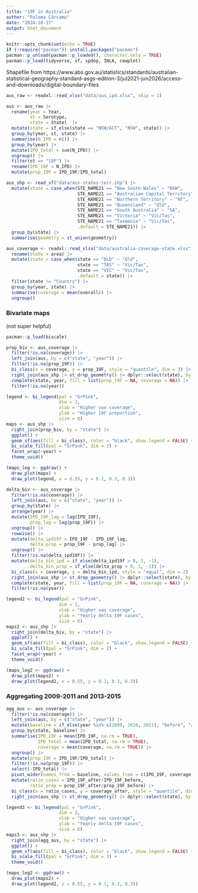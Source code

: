 ```yaml
---
title: "19F in Australia"
author: "Paloma Cárcamo"
date: "2024-10-17"
output: html_document
---
```


```r
knitr::opts_chunk$set(echo = TRUE)
if (!require("pacman")) install.packages("pacman")
pacman::p_unload(pacman::p_loaded(), character.only = TRUE)
pacman::p_load(tidyverse, sf, spdep, INLA, cowplot)
```

Shapefile from https://www.abs.gov.au/statistics/standards/australian-statistical-geography-standard-asgs-edition-3/jul2021-jun2026/access-and-downloads/digital-boundary-files

```r
aus_raw <- readxl::read_xlsx("data/aus_ipd.xlsx", skip = 1)

aus <- aus_raw |> 
  rename(year = Year,
         st = Serotype,
         state = State)  |> 
  mutate(state = if_else(state == "NSW/ACT", "NSW", state)) |> 
  group_by(year, st, state) |> 
  summarise(N_IPD = n()) |> 
  group_by(year) |> 
  mutate(IPD_total = sum(N_IPD)) |> 
  ungroup() |> 
  filter(st == "19F") |> 
  rename(IPD_19F = N_IPD) |> 
  mutate(prop_19F = IPD_19F/IPD_total)

aus_shp <- read_sf("data/aus-states-terr.shp") |> 
  mutate(state = case_when(STE_NAME21 == "New South Wales" ~ "NSW",
                           STE_NAME21 == "Australian Capital Territory" ~ "NSW",
                           STE_NAME21 == "Northern Territory" ~ "NT",
                           STE_NAME21 == "Queensland" ~ "Qld",
                           STE_NAME21 == "South Australia" ~ "SA",
                           STE_NAME21 == "Victoria" ~ "Vic/Tas",
                           STE_NAME21 == "Tasmania" ~ "Vic/Tas",
                           .default = STE_NAME21)) |> 
  group_by(state) |> 
  summarise(geometry = st_union(geometry))

aus_coverage <- readxl::read_xlsx("data/australia-coverage-state.xlsx") |> 
  rename(state = area) |> 
  mutate(state = case_when(state == "QLD" ~ "Qld",
                           state == "TAS" ~ "Vic/Tas",
                           state == "VIC" ~ "Vic/Tas",
                           .default = state)) |> 
  filter(state != "Country") |> 
  group_by(year, state) |> 
  summarise(coverage = mean(overall)) |> 
  ungroup()
```

### Bivariate maps

(not super helpful)

```r
pacman::p_load(biscale)

prop_biv <- aus_coverage |> 
  filter(!is.na(coverage)) |> 
  left_join(aus, by = c("state", "year")) |> 
  filter(!is.na(prop_19F)) |> 
  bi_class(x = coverage, y = prop_19F, style = "quantile", dim = 3) |> 
  right_join(aus_shp |> st_drop_geometry() |> dplyr::select(state), by = "state") |> 
  complete(state, year, fill = list(prop_19F = NA, coverage = NA)) |> 
  filter(!is.na(year))

legend <- bi_legend(pal = "GrPink",
                    dim = 3,
                    xlab = "Higher vax coverage",
                    ylab = "Higher 19F proportion",
                    size = 8)
maps <- aus_shp |> 
  right_join(prop_biv, by = "state") |> 
  ggplot() +
  geom_sf(aes(fill = bi_class), color = "black", show.legend = FALSE) +
  bi_scale_fill(pal = "GrPink", dim = 3) +
  facet_wrap(~year) +
  theme_void()

(maps_leg <- ggdraw() +
  draw_plot(maps) +
  draw_plot(legend, x = 0.55, y = 0.1, 0.3, 0.3))
```

```r
delta_biv <- aus_coverage |> 
  filter(!is.na(coverage)) |> 
  left_join(aus, by = c("state", "year")) |> 
  group_by(state) |> 
  arrange(year) |> 
  mutate(IPD_19F_lag = lag(IPD_19F),
         prop_lag = lag(prop_19F)) |> 
  ungroup() |> 
  rowwise() |> 
  mutate(delta_ipd19f = IPD_19F - IPD_19F_lag,
         delta_prop = prop_19F - prop_lag) |> 
  ungroup() |> 
  filter(!is.na(delta_ipd19f)) |> 
  mutate(delta_bin_ipd = if_else(delta_ipd19f > 0, 1, -1),
         delta_bin_prop = if_else(delta_prop > 0, 1, -1)) |> 
  bi_class(x = coverage, y = delta_bin_ipd, style = "equal", dim = 2) |> 
  right_join(aus_shp |> st_drop_geometry() |> dplyr::select(state), by = "state") |> 
  complete(state, year, fill = list(prop_19F = NA, coverage = NA)) |> 
  filter(!is.na(year))

legend2 <- bi_legend(pal = "GrPink",
                    dim = 2,
                    xlab = "Higher vax coverage",
                    ylab = "Yearly delta 19F cases",
                    size = 6)
maps2 <- aus_shp |> 
  right_join(delta_biv, by = "state") |> 
  ggplot() +
  geom_sf(aes(fill = bi_class), color = "black", show.legend = FALSE) +
  bi_scale_fill(pal = "GrPink", dim = 2) +
  facet_wrap(~year) +
  theme_void()

(maps_leg2 <- ggdraw() +
  draw_plot(maps2) +
  draw_plot(legend2, x = 0.55, y = 0.1, 0.3, 0.3))
```

### Aggregating 2009-2011 and 2013-2015

```r
agg_aus <- aus_coverage |> 
  filter(!is.na(coverage)) |> 
  left_join(aus, by = c("state", "year")) |> 
  mutate(baseline = if_else(year %in% c(2009, 2010, 2011), "before", "after")) |> 
  group_by(state, baseline) |> 
  summarise(IPD_19F = mean(IPD_19F, na.rm = TRUE),
            IPD_total = mean(IPD_total, na.rm = TRUE),
            coverage = mean(coverage, na.rm = TRUE)) |> 
  ungroup() |> 
  mutate(prop_19F = IPD_19F/IPD_total) |> 
  filter(!is.na(prop_19F)) |> 
  select(-IPD_total) |> 
  pivot_wider(names_from = baseline, values_from = c(IPD_19F, coverage, prop_19F)) |> 
  mutate(ratio_cases = IPD_19F_after/IPD_19F_before,
         ratio_prop = prop_19F_after/prop_19F_before) |> 
  bi_class(x = ratio_cases, y = coverage_after, style = "quantile", dim = 3) |> 
  right_join(aus_shp |> st_drop_geometry() |> dplyr::select(state), by = "state") 

legend3 <- bi_legend(pal = "GrPink",
                    dim = 2,
                    xlab = "Higher vax coverage",
                    ylab = "Yearly delta 19F cases",
                    size = 6)
maps3 <- aus_shp |> 
  right_join(agg_aus, by = "state") |> 
  ggplot() +
  geom_sf(aes(fill = bi_class), color = "black", show.legend = FALSE) +
  bi_scale_fill(pal = "GrPink", dim = 3) +
  theme_void()

(maps_leg2 <- ggdraw() +
  draw_plot(maps2) +
  draw_plot(legend2, x = 0.55, y = 0.1, 0.3, 0.3))
```

